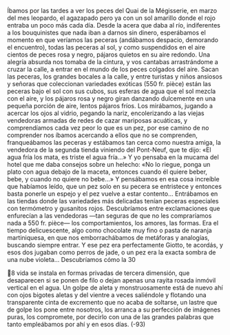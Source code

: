 Íbamos por las tardes a ver los peces del Quai de la Mégisserie, en marzo del
mes leopardo, el agazapado pero ya con un sol amarillo donde el rojo entraba un
poco más cada día. Desde la acera que daba al río, indiferentes a los bouquinistes
que nada iban a darnos sin dinero, esperábamos el momento en que veríamos las
peceras (andábamos despacio, demorando el encuentro), todas las peceras al sol,
y como suspendidos en el aire cientos de peces rosa y negro, pájaros quietos en
su aire redondo. Una alegría absurda nos tomaba de la cintura, y vos cantabas
arrastrándome a cruzar la calle, a entrar en el mundo de los peces colgados del
aire.
Sacan las peceras, los grandes bocales a la calle, y entre turistas y niños
ansiosos y señoras que coleccionan variedades exóticas (550 fr. pièce) están las
peceras bajo el sol con sus cubos, sus esferas de agua que el sol mezcla con el
aire, y los pájaros rosa y negro giran danzando dulcemente en una pequeña
porción de aire, lentos pájaros fríos. Los mirábamos, jugando a acercar los ojos al
vidrio, pegando la nariz, encolerizando a las viejas vendedoras armadas de redes
de cazar mariposas acuáticas, y comprendíamos cada vez peor lo que es un pez,
por ese camino de no comprender nos íbamos acercando a ellos que no se
comprenden, franqueábamos las peceras y estábamos tan cerca como nuestra
amiga, la vendedora de la segunda tienda viniendo del Pont-Neuf, que te dijo:
«El agua fría los mata, es triste el agua fría...» Y yo pensaba en la mucama del
hotel que me daba consejos sobre un helecho: «No lo riegue, ponga un plato con
agua debajo de la maceta, entonces cuando él quiere beber, bebe, y cuando no
quiere no bebe...» Y pensábamos en esa cosa increíble que habíamos leído, que
un pez solo en su pecera se entristece y entonces basta ponerle un espejo y el pez
vuelve a estar contento...
Entrábamos en las tiendas donde las variedades más delicadas tenían peceras
especiales con termómetro y gusanitos rojos. Descubríamos entre exclamaciones
que enfurecían a las vendedoras —tan seguras de que no les compraríamos nada
a 550 fr. pièce— los comportamientos, los amores, las formas. Era el tiempo
delicuescente, algo como chocolate muy fino o pasta de naranja martiniquesa, en
que nos emborrachábamos de metáforas y analogías, buscando siempre entrar. Y
ese pez era perfectamente Giotto, te acordás, y esos dos jugaban como perros de
jade, o un pez era la exacta sombra de una nube violeta... Descubríamos cómo la
30

8
vida se instala en formas privadas de tercera dimensión, que desaparecen si se
ponen de filo o dejan apenas una rayita rosada inmóvil vertical en el agua. Un
golpe de aleta y monstruosamente está de nuevo ahí con ojos bigotes aletas y del
vientre a veces saliéndole y flotando una transparente cinta de excremento que
no acaba de soltarse, un lastre que de golpe los pone entre nosotros, los arranca a
su perfección de imágenes puras, los compromete, por decirlo con una de las
grandes palabras que tanto empleábamos por ahí y en esos días.
(-93)
